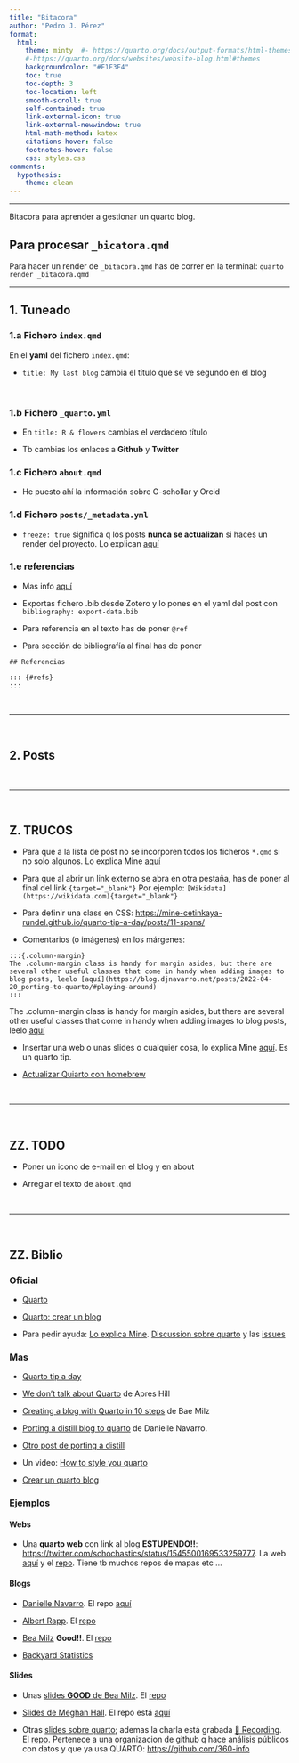 ```yaml
---
title: "Bitacora"
author: "Pedro J. Pérez"
format: 
  html:
    theme: minty  #- https://quarto.org/docs/output-formats/html-themes.html
    #-https://quarto.org/docs/websites/website-blog.html#themes
    backgroundcolor: "#F1F3F4"
    toc: true
    toc-depth: 3
    toc-location: left
    smooth-scroll: true
    self-contained: true
    link-external-icon: true
    link-external-newwindow: true
    html-math-method: katex
    citations-hover: false
    footnotes-hover: false
    css: styles.css
comments:
  hypothesis: 
    theme: clean
---
```


------------------------------------------------------------------------

Bitacora para aprender a gestionar un quarto blog.

::: {.callout-important collapse="false" appearance="default" icon="true"}
## Para procesar `_bicatora.qmd`

Para hacer un render de `_bitacora.qmd` has de correr en la terminal: `quarto render _bitacora.qmd`
:::

------------------------------------------------------------------------

## 1. Tuneado

### 1.a Fichero `index.qmd`

En el **yaml** del fichero `index.qmd`:

-   `title: My last blog` cambia el título que se ve segundo en el blog

<br>

### 1.b Fichero `_quarto.yml`

-   En `title: R & flowers` cambias el verdadero título

-   Tb cambias los enlaces a **Github** y **Twitter**

### 1.c Fichero `about.qmd`

-   He puesto ahí la información sobre G-schollar y Orcid


### 1.d Fichero `posts/_metadata.yml`

- `freeze: true` significa q los posts **nunca se actualizan** si haces un render del proyecto. Lo explican [aquí](https://quarto.org/docs/projects/code-execution.html#freeze)


### 1.e referencias

- Mas info [aquí](https://quarto.org/docs/authoring/footnotes-and-citations.html)

- Exportas fichero .bib desde Zotero y lo pones en el yaml del post con `bibliography: export-data.bib`

- Para referencia en el texto has de poner `@ref` 

- Para sección de bibliografía al final has de poner

```
## Referencias

::: {#refs}
:::
```



<br>

------------------------------------------------------------------------

<br>

## 2. Posts

<br>

------------------------------------------------------------------------

<br>

## Z. TRUCOS

-   Para que a la lista de post no se incorporen todos los ficheros `*.qmd` si no solo algunos. Lo explica Mine [aquí](https://mine-cetinkaya-rundel.github.io/quarto-tip-a-day/posts/06-listing-contents/){target="_blank"}

-   Para que al abrir un link externo se abra en otra pestaña, has de poner al final del link `{target="_blank"}` Por ejemplo: `[Wikidata](https://wikidata.com){target="_blank"}`

-   Para definir una class en CSS: <https://mine-cetinkaya-rundel.github.io/quarto-tip-a-day/posts/11-spans/>

-   Comentarios (o imágenes) en los márgenes:

```{=html}
<!-- -->
```
    :::{.column-margin}
    The .column-margin class is handy for margin asides, but there are several other useful classes that come in handy when adding images to blog posts, leelo [aquí](https://blog.djnavarro.net/posts/2022-04-20_porting-to-quarto/#playing-around)
    :::

::: column-margin
The .column-margin class is handy for margin asides, but there are several other useful classes that come in handy when adding images to blog posts, leelo [aquí](https://blog.djnavarro.net/posts/2022-04-20_porting-to-quarto/#playing-around)
:::

-   Insertar una web o unas slides o cualquier cosa, lo explica Mine [aquí](https://mine-cetinkaya-rundel.github.io/quarto-tip-a-day/posts/12-html-block/). Es un quarto tip.


- [Actualizar Quiarto con homebrew](https://mine-cetinkaya-rundel.github.io/quarto-tip-a-day/posts/13-homebrew/)

<br>

------------------------------------------------------------------------

<br>

## ZZ. TODO

-   Poner un icono de e-mail en el blog y en about

-   Arreglar el texto de `about.qmd`

<br>

------------------------------------------------------------------------

<br>

## ZZ. Biblio

### Oficial

- [Quarto](https://quarto.org/){target="_blank"}

- [Quarto: crear un blog](https://quarto.org/docs/websites/website-blog.html){target="_blank"}

- Para pedir ayuda: [Lo explica Mine](https://mine-cetinkaya-rundel.github.io/quarto-tip-a-day/posts/15-help/). [Discussion sobre quarto](https://github.com/quarto-dev/quarto-cli/discussions)  y las [issues](https://github.com/quarto-dev/quarto-cli/issues)

### Mas

-   [Quarto tip a day](https://mine-cetinkaya-rundel.github.io/quarto-tip-a-day){target="_blank"}

-   [We don't talk about Quarto](https://www.apreshill.com/blog/2022-04-we-dont-talk-about-quarto/){target="_blank"} de Apres Hill

-   [Creating a blog with Quarto in 10 steps](https://beamilz.com/posts/2022-06-05-creating-a-blog-with-quarto/en/){target="_blank"} de Bae Milz

-   [Porting a distill blog to quarto](https://blog.djnavarro.net/posts/2022-04-20_porting-to-quarto/){target="_blank"} de Danielle Navarro.

-   [Otro post de porting a distill](https://michaeldewittjr.com/programming/2022-06-05-moving-to-quarto/index.html){target="_blank"}

-   Un video: [How to style you quarto](https://www.youtube.com/watch?v=ErRX8plZpQE){target="_blank"}

-   [Crear un quarto blog](https://www.backyardstats.org/posts/create-quarto-blog/){target="_blank"}

### Ejemplos

#### Webs

-   Una **quarto web** con link al blog **ESTUPENDO!!**: <https://twitter.com/schochastics/status/1545500169533259777>. La web [aquí](https://www.mr.schochastics.net/){target="_blank"} y el [repo](https://github.com/schochastics/quarto-schochastics). Tiene tb muchos repos de mapas etc ...

#### Blogs

- [Danielle Navarro](https://blog.djnavarro.net/). El repo [aquí](https://github.com/djnavarro/quarto-blog)

-   [Albert Rapp](https://twitter.com/rappa753/status/1531692573126959106){target="_blank"}. El [repo](https://github.com/AlbertRapp/quarto_bottomup_blog){target="_blank"}

-   [Bea Milz](https://beamilz.com/){target="_blank"} **Good!!**. El [repo](https://github.com/beatrizmilz/blog-en){target="_blank"}

-   [Backyard Statistics](https://www.backyardstats.org/){target="_blank"}

#### Slides

-   Unas [slides **GOOD** de Bea Milz](https://beatrizmilz.github.io/2022-SER-quarto/#/){target="_blank"}. El [repo](https://github.com/beatrizmilz/2022-SER-quarto){target="_blank"}

- [Slides de Meghan Hall](https://meghan.rbind.io/blog/quarto-slides/). El repo está [aquí]()

-   Otras [slides sobre quarto](https://runapp2022.talks.jamesgoldie.dev){target="_blank"}; ademas la charla está grabada [🎥 Recording](https://lnkd.in/dqEsKekr){target="_blank"}. El [repo](https://github.com/jimjam-slam/talk-runapp-quarto-2022){target="_blank"}. Pertenece a una organizacion de github q hace análisis públicos con datos y que ya usa QUARTO: <https://github.com/360-info>
